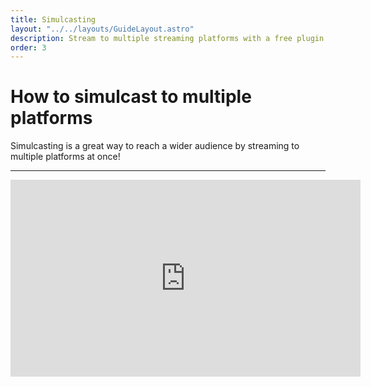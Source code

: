 ```yaml
---
title: Simulcasting
layout: "../../layouts/GuideLayout.astro"
description: Stream to multiple streaming platforms with a free plugin!
order: 3
---
```


# How to simulcast to multiple platforms

Simulcasting is a great way to reach a wider audience by streaming to multiple platforms at once!

---

<iframe width="560" height="315" src="https://www.youtube.com/embed/QJWCFQ2K52w?si=aWEDurQHsCUNovCF&amp;start=106" title="YouTube video player" frameborder="0" allow="accelerometer; autoplay; clipboard-write; encrypted-media; gyroscope; picture-in-picture; web-share" referrerpolicy="strict-origin-when-cross-origin" allowfullscreen></iframe>
